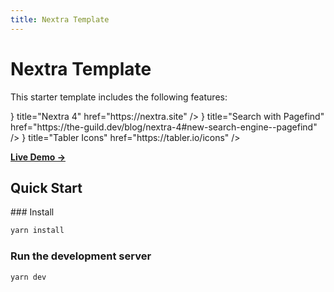 ```yaml
---
title: Nextra Template
---
```



# Nextra Template

This starter template includes the following features:

<Cards>
  <Cards.Card icon={<IconBrandNextjs />} title="Nextra 4" href="https://nextra.site" />
  <Cards.Card
    icon={<IconSearch />}
    title="Search with Pagefind"
    href="https://the-guild.dev/blog/nextra-4#new-search-engine--pagefind"
  />
  <Cards.Card icon={<IconBrandTabler />} title="Tabler Icons" href="https://tabler.io/icons" />
</Cards>

[**Live Demo →**](https://template-docs.liren.dev)

## Quick Start

<Steps>
### Install

```bash
yarn install
```

### Run the development server

```bash
yarn dev
```

</Steps>

